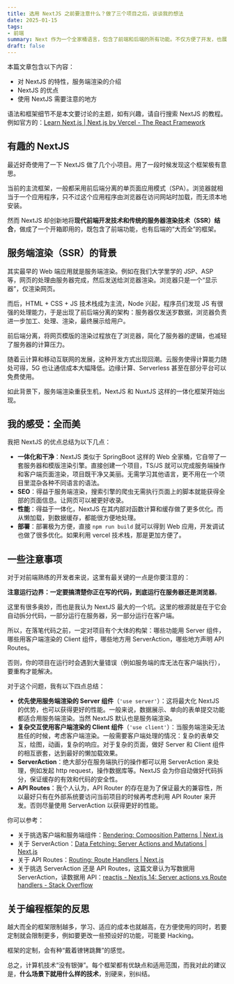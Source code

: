 ```yaml
---
title: 选用 NextJS 之前要注意什么？做了三个项目之后，谈谈我的想法
date: 2025-01-15
tags:
- 前端
summary: Next 作为一个全家桶语言，包含了前端和后端的所有功能。不仅方便了开发，也展现了 JS 的强大万能实力。
draft: false
---
```


本篇文章包含以下内容：
- 对 NextJS 的特性，服务端渲染的介绍
- NextJS 的优点
- 使用 NextJS 需要注意的地方

语法和框架细节不是本文要讨论的主题，如有兴趣，请自行搜索 NextJS 的教程。例如官方的：[Learn Next.js | Next.js by Vercel - The React Framework](https://nextjs.org/learn)

## 有趣的 NextJS

最近好奇使用了一下 NextJS 做了几个小项目。用了一段时候发现这个框架极有意思。

当前的主流框架，一般都采用前后端分离的单页面应用模式（SPA）。浏览器就相当于一个应用程序，只不过这个应用程序由浏览器在访问网站时加载，而无须本地安装。

然而 NextJS 却创新地将**现代前端开发技术和传统的服务器渲染技术（SSR）结合**，做成了一个开箱即用的，既包含了前端功能，也有后端的“大而全”的框架。

## 服务端渲染（SSR）的背景

其实最早的 Web 端应用就是服务端渲染。例如在我们大学里学的 JSP、ASP 等，网页的处理由服务器完成，然后发送给浏览器渲染。浏览器只是一个“显示器”，仅渲染网页。

而后，HTML + CSS + JS 技术栈成为主流，Node 兴起，程序员们发现 JS 有很强的处理能力，于是出现了前后端分离的架构：服务器仅发送岁数据，浏览器负责进一步加工、处理、渲染，最终展示给用户。

前后端分离，将网页模版的渲染过程放在了浏览器，简化了服务器的逻辑，也减轻了服务器的计算压力。

随着云计算和移动互联网的发展，这种开发方式出现回潮。云服务使得计算能力随处可得，5G 也让通信成本大幅降低。边缘计算、Serverless 甚至在部分平台可以免费使用。

如此背景下，服务端渲染重获生机，NextJS 和 NuxtJS 这样的一体化框架开始出现。

## 我的感受：全而美

我把 NextJS 的优点总结为以下几点：
- **一体化和干净**：NextJS 类似于 SpringBoot 这样的 Web 全家桶，它自带了一套服务器和模版渲染引擎。直接创建一个项目，TS/JS 就可以完成服务端操作和客户端页面渲染，项目既干净又美丽。无需学习其他语言，更不用在一个项目里混杂各种不同语言的语法。
- **SEO**：得益于服务端渲染，搜索引擎的爬虫无需执行页面上的脚本就能获得全部的页面信息。让网页可以被更好收录。
- **性能**：得益于一体化，NextJS 在其内部对函数计算和缓存做了更多优化。而从懒加载，到数据缓存，都能很方便地处理。
- **部署**：部署极为方便，直接 `npm run build` 就可以得到 Web 应用，开发调试也做了很多优化。如果利用 vercel 技术栈，那是更加方便了。

## 一些注意事项

对于对前端熟练的开发者来说，这里有最关键的一点是你要注意的：

**注意运行边界：一定要搞清楚你正在写的代码，到底运行在服务器还是浏览器**。

这里有很多奥妙，而也是我认为 NextJS 最大的一个坑。这里的根源就是在于它会自动拆分代码，一部分运行在服务器，另一部分运行在客户端。

所以，在落笔代码之前，一定对项目有个大体的构架：哪些功能用 Server 组件，哪些用客户端渲染的 Client 组件，哪些地方用 ServerAction，哪些地方声明 API Routes。

否则，你的项目在运行时会遇到大量错误（例如服务端的库无法在客户端执行），要重构才能解决。

对于这个问题，我有以下四点总结：

- **优先使用服务端渲染的 Server 组件**（`'use server'`）：这将最大化 NextJS 的优势，也可以获得更好的性能。一般来说，数据展示、单向的表单提交功能都适合用服务端渲染。当然 NextJS 默认也是服务端渲染。
- **复杂交互使用客户端渲染的 Client 组件**（`'use client'`）：当服务端渲染无法胜任的时候，考虑客户端渲染。一般需要客户端处理的情况：复杂的表单交互，绘图，动画，复杂的响应。对于复杂的页面，做好 Server 和 Client 组件的相互嵌套，达到最好的懒加载效果。
- **ServerAction**：绝大部分在服务端执行的操作都可以用 ServerAction 来处理，例如发起 http request，操作数据库等。NextJS 会为你自动做好代码拆分，保证缓存的有效和代码的安全性。
- **API Routes**：我个人认为，API Router 的存在是为了保证最大的兼容性，所以最好只有在外部系统要访问当前项目的时候再考虑利用 API Router 来开发。否则尽量使用 ServerAction 以获得更好的性能。

你可以参考：
- 关于挑选客户端和服务端组件：[Rendering: Composition Patterns | Next.js](https://nextjs.org/docs/app/building-your-application/rendering/composition-patterns)
- 关于 ServerAction：[Data Fetching: Server Actions and Mutations | Next.js](https://nextjs.org/docs/app/building-your-application/data-fetching/server-actions-and-mutations)
- 关于 API Routes：[Routing: Route Handlers | Next.js](https://nextjs.org/docs/app/building-your-application/routing/route-handlers)
- 关于挑选 ServerAction 还是 API Routes，这篇文章认为写数据用 ServerAction，读数据用 API：[reactjs - Nextjs 14: Server actions vs Route handlers - Stack Overflow](https://stackoverflow.com/questions/77748391/nextjs-14-server-actions-vs-route-handlers)

## 关于编程框架的反思

越大而全的框架限制越多，学习、适应的成本也就越高，在方便使用的同时，若要定制就会限制更多，例如要更改一些预设好的功能，可能要 Hacking。

框架的定制，会有种“戴着镣铐跳舞”的感觉。

总之，计算机技术“没有银弹”。每个框架都有优缺点和适用范围，而我对此的建议是，**什么场景下就用什么样的技术**，别硬来，别纠结。
